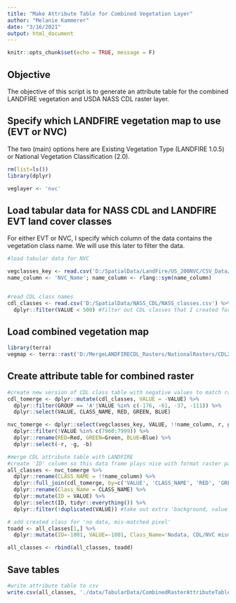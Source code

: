 ```yaml
---
title: "Make Attribute Table for Combined Vegetation Layer"
author: "Melanie Kammerer"
date: "3/16/2021"
output: html_document
---
```


```r
knitr::opts_chunk$set(echo = TRUE, message = F)
```

## Objective

The objective of this script is to generate an attribute table for the combined LANDFIRE vegetation and USDA NASS CDL raster layer.

## Specify which LANDFIRE vegetation map to use (EVT or NVC)
The two (main) options here are Existing Vegetation Type (LANDFIRE 1.0.5) or National Vegetation Classification (2.0).
```r
rm(list=ls())
library(dplyr)

veglayer <- 'nvc'
```

## Load tabular data for NASS CDL and LANDFIRE EVT land cover classes
For either EVT or NVC, I specify which column of the data contains the vegetation class name. We will use this later to filter the data.
```r
#load tabular data for NVC

vegclasses_key <- read.csv('D:/SpatialData/LandFire/US_200NVC/CSV_Data/LF_200NVC_05142020.csv')
name_column <- 'NVC_Name'; name_column <- rlang::sym(name_column)


#read CDL class names
cdl_classes <- read.csv('D:/SpatialData/NASS_CDL/NASS_classes.csv') %>% 
  dplyr::filter(VALUE < 500) #filter out CDL classes that I created for a different project
```

## Load combined vegetation map
```r
library(terra)
vegmap <- terra::rast('D:/MergeLANDFIRECDL_Rasters/NationalRasters/CDL2020NVC_NationalRaster.tif')
```

## Create attribute table for combined raster
```r

#create new version of CDL class table with negative values to match raster
cdl_tomerge <- dplyr::mutate(cdl_classes, VALUE = -VALUE) %>%
  dplyr::filter(GROUP == 'A'|VALUE %in% c(-176, -61, -37, -111)) %>%
  dplyr::select(VALUE, CLASS_NAME, RED, GREEN, BLUE)

nvc_tomerge <- dplyr::select(vegclasses_key, VALUE, !!name_column, r, g, b, Red, Green, Blue) %>%
  dplyr::filter(!VALUE %in% c(7960:7999)) %>%
  dplyr::rename(RED=Red, GREEN=Green, BLUE=Blue) %>%
  dplyr::select(-r, -g, -b)

#merge CDL attribute table with LANDFIRE
#create 'ID' column so this data frame plays nice with format raster package expects
all_classes <- nvc_tomerge %>%
  dplyr::rename(CLASS_NAME = !!name_column) %>%
  dplyr::full_join(cdl_tomerge, by=c('VALUE', 'CLASS_NAME', 'RED', 'GREEN', 'BLUE')) %>%
  dplyr::rename(Class_Name = CLASS_NAME) %>%
  dplyr::mutate(ID = VALUE) %>%
  dplyr::select(ID, tidyr::everything()) %>%
  dplyr::filter(!duplicated(VALUE)) #take out extra 'background, value = 0' row

# add created class for 'no data, mis-matched pixel'
toadd <- all_classes[1,] %>%
  dplyr::mutate(ID=-1001, VALUE=-1001, Class_Name='Nodata, CDL/NVC mismatch')

all_classes <- rbind(all_classes, toadd)
```
## Save tables
```r
#write attribute table to csv
write.csv(all_classes, './data/TabularData/CombinedRasterAttributeTable_CDLNVC.csv', row.names=F)

```





